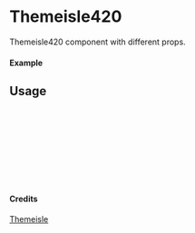 
<Meta of={Themeisle420} title="Themeisle/Themeisle420" />

# Themeisle420

Themeisle420 component with different props.

#### Example

<Canvas of={Themeisle420.Primary} />

## Usage

```ts
import { Themeisle420 } from "yadl-ui";

const Example = () => {
  return (
      <Themeisle420 />
  );
};

export default Example;
```

#### Credits
[Themeisle](https://themeisle.com/illustrations)
